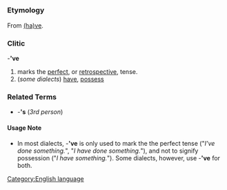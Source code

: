 =={{en}}==
[[Category:English language]]
===Etymology===
From [[have|(ha)ve]].
===Clitic===
-''''ve'''

#marks the [[perfect]], or [[retrospective]], tense.
#(''some dialects'') [[have]], [[possess]]
===Related Terms===
*-''''s''' (''3rd person'')
====Usage Note====
*In most dialects, -''''ve''' is only used to mark the the perfect tense ("''I've done something.''", "''I have done something.''"), and not to signify possession ("''I have something.''"). Some dialects, however, use -''''ve''' for both.